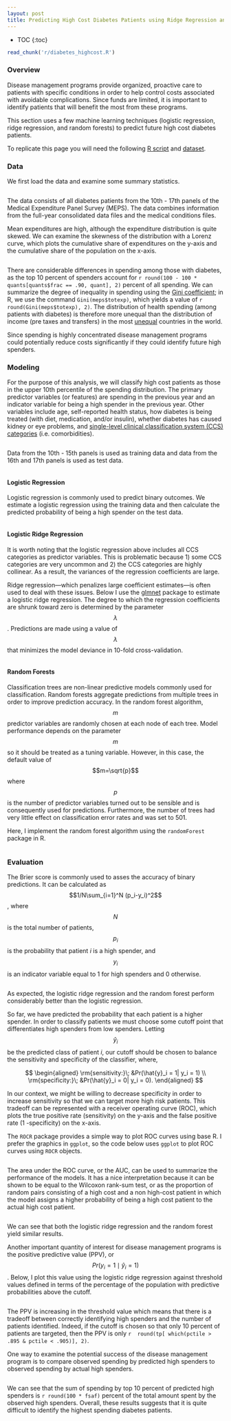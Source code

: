 ```yaml
---
layout: post
title: Predicting High Cost Diabetes Patients using Ridge Regression and Random Forests
---
```

* TOC
{:toc}
```r
read_chunk('r/diabetes_highcost.R')
```

### Overview
Disease management programs provide organized, proactive care to patients with specific conditions in order to help control costs associated with avoidable complications. Since funds are limited, it is important to identify patients that will benefit the most from these programs.

This section uses a few machine learning techniques (logistic regression, ridge regression, and random forests) to predict future high cost diabetes patients.

To replicate this page you will need the following [R script]({{site.url}}/r/diabetes_highcost.R) and [dataset]({{site.url}}/data/mepsdiab.csv). 

### Data
We first load the data and examine some summary statistics.
```r
```
The data consists of all diabetes patients from the 10th - 17th panels of the Medical Expenditure Panel Survey (MEPS). The data combines information from the full-year consolidated data files and the medical conditions files.

Mean expenditures are high, although the expenditure distribution is quite skewed. We can examine the skewness of the distribution with a Lorenz curve, which plots the cumulative share of expenditures on the y-axis and the cumulative share of the population on the x-axis.  
```r
```
There are considerable differences in spending among those with diabetes, as the top 10 percent of spenders account for `r round(100 - 100 * quants[quants$frac == .90, quant], 2)` percent of all spending. We can summarize the degree of inequality in spending using the [Gini coefficient](https://en.wikipedia.org/wiki/Gini_coefficient); in R, we use the command `Gini(meps$totexp)`, which yields a value of `r round(Gini(meps$totexp), 2)`. The distribution of health spending (among patients with diabetes) is therefore more unequal than the distribution of income (pre taxes and transfers) in the most [unequal](https://en.wikipedia.org/wiki/List_of_countries_by_income_equality) countries in the world.

Since spending is highly concentrated disease management programs could potentially reduce costs significantly if they could identify future high spenders.

### Modeling 
For the purpose of this analysis, we will classify high cost patients as those in the upper 10th percentile of the spending distribution. The primary predictor variables (or features) are spending in the previous year and an indicator variable for being a high spender in the previous year. Other variables include age, self-reported health status, how diabetes is being treated (with diet, medication, and/or insulin), whether diabetes has caused kidney or eye problems, and [single-level clinical classification system (CCS) categories](https://www.hcup-us.ahrq.gov/toolssoftware/ccs/CCSUsersGuide.pdf) (i.e. comorbidities). 
```r
```
Data from the 10th - 15th panels is used as training data and data from the 16th and 17th panels is used as test data. 
```r
```
#### Logistic Regression
Logistic regression is commonly used to predict binary outcomes. We estimate a logistic regression using the training data and then calculate the predicted probability of being a high spender on the test data.
```r
```
#### Logistic Ridge Regression
It is worth noting that the logistic regression above includes all CCS categories as predictor variables. This is problematic because 1) some CCS categories are very uncommon and 2) the CCS categories are highly collinear. As a result, the variances of the regression coefficients are large.

Ridge regression---which penalizes large coefficient estimates---is often used to deal with these issues. Below I use the [glmnet](https://web.stanford.edu/~hastie/glmnet/glmnet_alpha.html) package to estimate a logistic ridge regression. The degree to which the regression coefficients are shrunk toward zero is determined by the parameter $$\lambda$$. Predictions are made using a value of $$\lambda$$ that minimizes the model deviance in 10-fold cross-validation.
```r
```
#### Random Forests
Classification trees are non-linear predictive models commonly used for classification. Random forests aggregate predictions from multiple trees in order to improve prediction accuracy. In the random forest algorithm, $$m$$ predictor variables are randomly chosen at each node of each tree. Model performance depends on the parameter $$m$$ so it should be treated as a tuning variable. However, in this case, the default value of $$m=\sqrt{p}$$ where $$p$$ is the number of predictor variables turned out to be sensible and is consequently used for predictions. Furthermore, the number of trees had very little effect on classification error rates and was set to 501. 

Here, I implement the random forest algorithm using the `randomForest` package in R.
```r
```

### Evaluation
The Brier score is commonly used to asses the accuracy of binary predictions. It can be calculated as $$1/N\sum_{i=1}^N (p_i-y_i)^2$$, where $$N$$ is the total number of patients, $$p_i$$ is the probability that patient $i$ is a high spender, and $$y_i$$ is an indicator variable equal to 1 for high spenders and 0 otherwise.
```r
```
As expected, the logistic ridge regression and the random forest perform considerably better than the logistic regression. 

So far, we have predicted the probability that each patient is a higher spender. In order to classify patients we must choose some cutoff point that differentiates high spenders from low spenders. Letting $$\hat{y}_i$$ be the predicted class of patient $i$, our cutoff should be chosen to balance the sensitivity and specificity of the classifier, where,

$$
\begin{aligned}
\rm{sensitivity:}\; &Pr(\hat{y}_i = 1| y_i = 1) \\
\rm{specificity:}\; &Pr(\hat{y}_i = 0| y_i = 0). 
\end{aligned}
$$

In our context, we might be willing to decrease specificity in order to increase sensitivity so that we can target more high risk patients. This tradeoff can be represented with a receiver operating curve (ROC), which plots the true positive rate (sensitivity) on the y-axis and the false positive rate (1 -specificity) on the x-axis.

The `ROCR` package provides a simple way to plot ROC curves using base R. I prefer the graphics in `ggplot`, so the code below uses `ggplot` to plot ROC curves using `ROCR` objects.

```r
```
The area under the ROC curve, or the AUC, can be used to summarize the performance of the models. It has a nice interpretation because it can be shown to be equal to the Wilcoxon rank-sum test, or as the proportion of random pairs consisting of a high cost and a non high-cost patient in which the model assigns a higher probability of being a high cost patient to the actual high cost patient.
```r
```
We can see that both the logistic ridge regression and the random forest yield similar results.

Another important quantity of interest for disease management programs is the positive predictive value (PPV), or $$Pr(y_i=1 \mid \hat{y}_i =1)$$. Below, I plot this value using the logistic ridge regression against threshold values defined in terms of the percentage of the population with predictive probabilities above the cutoff.
```r
```
The PPV is increasing in the threshold value which means that there is a tradeoff between correctly identifying high spenders and the number of patients identified. Indeed, if the cutoff is chosen so that only 10 percent of patients are targeted, then the PPV is only `r  round(tp[ which(pctile > .895 & pctile < .905)], 2)`. 

One way to examine the potential success of the disease management program is to compare observed spending by predicted high spenders to observed spending by actual high spenders.
```r
```
We can see that the sum of spending by top 10 percent of predicted high spenders is `r round(100 * fsaf)` percent of the total amount spent by the observed high spenders. Overall, these results suggests that it is quite difficult to identify the highest spending diabetes patients.

